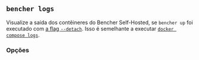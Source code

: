 
## `bencher logs`

Visualize a saída dos contêineres do Bencher Self-Hosted,
se `bencher up` foi executado com [a flag `--detach`][detach flag].
Isso é semelhante a executar [`docker compose logs`][docker compose logs].

<BencherLogsCmd />

[docker compose logs]: https://docs.docker.com/reference/cli/docker/compose/logs/

[detach flag]: #--detach

<LogsService />

### Opções

<Help />
